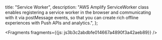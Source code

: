   title: "Service Worker",
  description: "AWS Amplify ServiceWorker class enables registering a service worker in the browser and communicating with it via postMessage events, so that you can create rich offline experiences with Push APIs and analytics.",
};






<Fragments fragments={{js: js3b3c2abdbfe014667a4890f3a42aeb89}} />